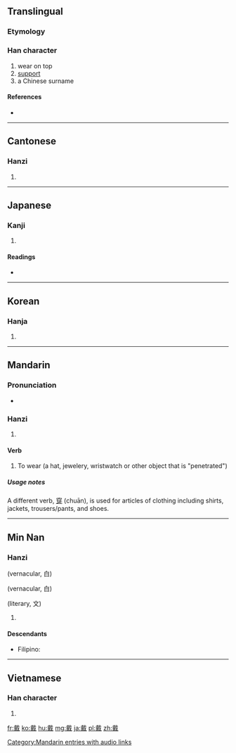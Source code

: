 ==Translingual==

===Etymology===
{{Han compound|異|𢦔|c1=s|c2=p|ls=psc}}

===Han character===
{{Han char|rn=62|rad=戈|as=14|sn=18|four=4385<sub>0</sub>|canj=十戈田廿金 (JIWTC)|ids=⿻⿱[[十]][[異]][[戈]]}}

# wear on top
# [[support]]
# a Chinese surname

====References====
* {{Han ref|kx=0414.250|dkj=11685|dj=0758.170|hdz=21413.090|uh=6234|ud=25140|bh=C0B9|bd=49337}}

----

==Cantonese==

===Hanzi===
{{yue-hanzi|jyut=|y=daai3}}

# {{defn|lang=yue|sort=戈14}}

----

==Japanese==

===Kanji===
{{ja-kanji|grade=|rs=戈14}}

# {{defn|lang=ja|sort=戈14}}

====Readings====
* {{ja-readings|on=[[たい]] (tai)|kun=[[いただく]] (itadaku)}}

----

==Korean==

===Hanja===
{{ko-hanja|hangeul=대|eumhun=|rv=dae|mr=tae|y=tay}}

# {{defn|lang=ko|sort=戈14}}

----

==Mandarin==

===Pronunciation===
* {{audio|zh-dài.ogg|audio}}

===Hanzi===
{{cmn-hanzi|pin=[[dài]] ([[dai4]])|wg=tai<sup>4</sup>}}

# {{defn|lang=cmn|sort=戈14}}

====Verb====
#To wear (a hat, jewelery, wristwatch or other object that is "penetrated")

=====Usage notes=====
A different verb, [[穿]] (chuān), is used for articles of clothing including shirts, jackets, trousers/pants, and shoes.

[[Category:Mandarin entries with audio links]]

----

==Min Nan==

===Hanzi===
{{nan-noun|t|poj=tì|pojt=ti1|tra=戴}} (vernacular, 白)

{{nan-noun|t|poj=tè|pojt=te1|tra=戴}} (vernacular, 白)

{{nan-noun|t|poj=tài|pojt=tai1|tra=戴}} (literary, 文)

# {{defn|lang=nan}}

====Descendants====
* {{context|Hokkien dialect}} Filipino: {{l|fil|Ty}}

----

==Vietnamese==

===Han character===
{{vi-hantu|[[đái]], [[dải]], [[trải]]|rs=戈14}}

# {{defn|lang=vi|sort=戈14}}

[[fr:戴]]
[[ko:戴]]
[[hu:戴]]
[[mg:戴]]
[[ja:戴]]
[[pl:戴]]
[[zh:戴]]